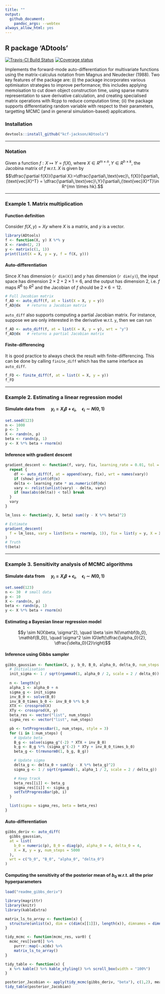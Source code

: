 ```yaml
---
title: ""
output:
  github_document:
    pandoc_args: --webtex
always_allow_html: yes    
---
```


## R package 'ADtools'

[![Travis-CI Build Status](https://travis-ci.org/kcf-jackson/ADtools.svg?branch=master)](https://travis-ci.org/kcf-jackson/ADtools)
[![Coverage status](https://codecov.io/gh/kcf-jackson/ADtools/branch/master/graph/badge.svg)](https://codecov.io/github/kcf-jackson/ADtools?branch=master)

Implements the forward-mode auto-differentiation for multivariate functions using the matrix-calculus notation from Magnus and Neudecker (1988). Two key features of the package are: (i) the package incorporates various optimisaton strategies to improve performance; this includes applying memoisation to cut down object construction time, using sparse matrix representation to save derivative calculation, and creating specialised matrix operations with Rcpp to reduce computation time; (ii) the package supports differentiating random variable with respect to their parameters, targetting MCMC (and in general simulation-based) applications.

### Installation

```r
devtools::install_github("kcf-jackson/ADtools")
```


---

### Notation

Given a function $f: X \mapsto Y = f(X)$, where $X \in R^{m \times n}, Y \in R^{h \times k}$, the Jacobina matrix of $f$ w.r.t. $X$ is given by
$$\dfrac{\partial f(X)}{\partial X}:=\dfrac{\partial\,\text{vec}\, f(X)}{\partial\, (\text{vec}X)^T} = \dfrac{\partial\,\text{vec}\,Y}{\partial\,(\text{vec}X)^T}\in R^{mn \times hk}.$$

---

### Example 1. Matrix multiplication

#### Function definition
Consider $f(X, y) = X y$ where $X$ is a matrix, and $y$ is a vector. 

```r
library(ADtools)
f <- function(X, y) X %*% y
X <- randn(2, 2)
y <- matrix(c(1, 1))
print(list(X = X, y = y, f = f(X, y)))
```

#### Auto-differentiation
Since $X$ has dimension (`r dim(X)`) and $y$ has dimension (`r dim(y)`), the input space has dimension $2 \times 2 + 2 \times 1 = 6$, and the output has dimension $2$, i.e. $f$ maps $R^6$ to $R^2$ and the Jacobian of $f$ should be $2 \times 6 = 12$.

```r
# Full Jacobian matrix
f_AD <- auto_diff(f, at = list(X = X, y = y))
f_AD@dx   # returns a Jacobian matrix
```

`auto_diff` also supports computing a partial Jacobian matrix. For instance, suppose we are only interested in the derivative w.r.t. `y`, then we can run

```r
f_AD <- auto_diff(f, at = list(X = X, y = y), wrt = "y")
f_AD@dx   # returns a partial Jacobian matrix
```

#### Finite-differencing

It is good practice to always check the result with finite-differencing. This can be done by calling `finite_diff` which has the same interface as `auto_diff`. 
```r
f_FD <- finite_diff(f, at = list(X = X, y = y))
f_FD
```

---

### Example 2. Estimating a linear regression model

#### Simulate data from $\quad y_i = X_i \beta + \epsilon_i, \quad \epsilon_i \sim N(0, 1)$
```r
set.seed(123)
n <- 1000
p <- 3
X <- randn(n, p)
beta <- randn(p, 1)
y <- X %*% beta + rnorm(n)
```

#### Inference with gradient descent
```r
gradient_descent <- function(f, vary, fix, learning_rate = 0.01, tol = 1e-6, show = F) {
  repeat {
    df <- auto_diff(f, at = append(vary, fix), wrt = names(vary))
    if (show) print(df@x)
    delta <- learning_rate * as.numeric(df@dx)
    vary <- relist(unlist(vary) - delta, vary)
    if (max(abs(delta)) < tol) break
  }
  vary
}
```

```r
lm_loss <- function(y, X, beta) sum((y - X %*% beta)^2)

# Estimate
gradient_descent(
  f = lm_loss, vary = list(beta = rnorm(p, 1)), fix = list(y = y, X = X),  learning_rate = 1e-4
) 
# Truth
t(beta)
```


<!-- ### Example  2b. Fitting a 2-layer Neural Network  -->
<!-- #### Simulate data  -->
<!-- ```{r} -->
<!-- logit <- function(x) exp(x) / (1 + exp(x)) -->

<!-- X <- randn(1000, 10) -->
<!-- W1 <- randn(10, 50) -->
<!-- W2 <- randn(50, 1) -->
<!-- f1 <- f2 <- logit -->

<!-- y <- f2(f1(X %*% W1) %*% W2) -->
<!-- ``` -->


<!-- #### Inference with gradient descent -->
<!-- ```{r} -->
<!-- loss_fun <- function(y, X, W1, W2, f1, f2) { -->
<!--   Z <- f1(X %*% W1) -->
<!--   yhat <- f2(Z %*% W2) -->
<!--   sum(y - yhat)^2 -->
<!-- } -->

<!-- gradient_descent( -->
<!--   loss_fun, -->
<!--   vary = list(W1 = W1, W2 = W2), -->
<!--   fix = list(y = y, X = X, f1 = logit, f2 = logit), -->
<!--   learning_rate = 1e-4,  -->
<!--   show = T -->
<!-- ) -->
<!-- ``` -->

---

### Example  3. Sensitivity analysis of MCMC algorithms

#### Simulate data from $\quad y_i = X_i \beta + \epsilon_i, \quad \epsilon_i \sim N(0, 1)$
```r
set.seed(123)
n <- 30  # small data
p <- 10
X <- randn(n, p)
beta <- randn(p, 1)
y <- X %*% beta + rnorm(n)
```


#### Estimating a Bayesian linear regression model

$$y \sim N(X\beta, \sigma^2), \quad \beta \sim N(\mathbf{b_0}, \mathbf{B_0}), \quad \sigma^2 \sim IG\left(\dfrac{\alpha_0}{2}, \dfrac{\delta_0}{2}\right)$$

#### Inference using Gibbs sampler
```r
gibbs_gaussian <- function(X, y, b_0, B_0, alpha_0, delta_0, num_steps = 1e4) {
  # Initialisation
  init_sigma <- 1 / sqrt(rgamma0(1, alpha_0 / 2, scale = 2 / delta_0))
  
  n <- length(y)
  alpha_1 <- alpha_0 + n
  sigma_g <- init_sigma
  inv_B_0 <- solve(B_0)
  inv_B_0_times_b_0 <- inv_B_0 %*% b_0
  XTX <- crossprod(X)
  XTy <- crossprod(X, y)
  beta_res <- vector("list", num_steps)
  sigma_res <- vector("list", num_steps)

  pb <- txtProgressBar(1, num_steps, style = 3)
  for (i in 1:num_steps) {
    # Update beta
    B_g <- solve(sigma_g^(-2) * XTX + inv_B_0)
    b_g <- B_g %*% (sigma_g^(-2) * XTy + inv_B_0_times_b_0)
    beta_g <- t(rmvnorm0(1, b_g, B_g))

    # Update sigma
    delta_g <- delta_0 + sum((y - X %*% beta_g)^2)
    sigma_g <- 1 / sqrt(rgamma0(1, alpha_1 / 2, scale = 2 / delta_g))

    # Keep track
    beta_res[[i]] <- beta_g
    sigma_res[[i]] <- sigma_g
    setTxtProgressBar(pb, i)
  }

  list(sigma = sigma_res, beta = beta_res)
}
```

#### Auto-differentiation
```r
gibbs_deriv <- auto_diff(
  gibbs_gaussian,
  at = list(
    b_0 = numeric(p), B_0 = diag(p), alpha_0 = 4, delta_0 = 4,
    X = X, y = y, num_steps = 5000
  ),
  wrt = c("b_0", "B_0", "alpha_0", "delta_0")
)
```

#### Computing the sensitivity of the posterior mean of $b_0$ w.r.t. all the prior hyperparameters
```r
load("readme_gibbs_deriv")
```

```r
library(magrittr)
library(knitr)
library(kableExtra)

matrix_ls_to_array <- function(x) {
  structure(unlist(x), dim = c(dim(x[[1]]), length(x)), dimnames = dimnames(x[[1]]))
}

tidy_mcmc <- function(mcmc_res, var0) {
  mcmc_res[[var0]] %>% 
    purrr::map(~.x@dx) %>% 
    matrix_ls_to_array()
}

tidy_table <- function(x) {
  x %>% kable() %>% kable_styling() %>% scroll_box(width = "100%")
}
```

```r
posterior_Jacobian <- apply(tidy_mcmc(gibbs_deriv, "beta"), c(1,2), mean) 
tidy_table(posterior_Jacobian)
```






